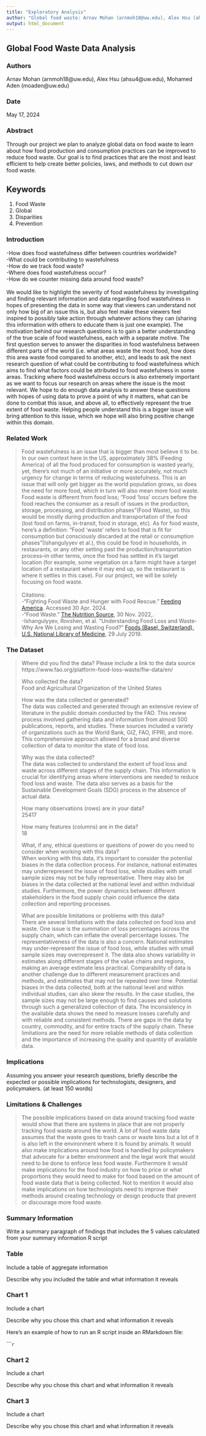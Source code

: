 ```yaml
---
title: "Exploratory Analysis"
author: "Global food waste: Arnav Mohan (arnmoh18@uw.edu), Alex Hsu (ahsu4@uw.edu), Mohamed Aden (moaden@uw.edu)"
output: html_document
---
```


## Global Food Waste Data Analysis

### Authors

Arnav Mohan (arnmoh18@uw.edu), Alex Hsu (ahsu4@uw.edu), Mohamed Aden (moaden@uw.edu)

### Date

May 17, 2024

### Abstract

Through our project we plan to analyze global data on food waste to learn about how food production and consumption practices can be improved to reduce food waste. Our goal is to find practices that are the most and least efficient to help create better policies, laws, and methods to cut down our food waste.

## Keywords

1. Food Waste
2. Global
3. Disparities
4. Prevention 

### Introduction  

-How does food wastefulness differ between countries worldwide?\
-What could be contributing to wastefulness\
-How do we track food waste?\
-Where does food wastefulness occur?\
-How do we counter missing data around food waste?\
\
We would like to highlight the severity of food wastefulness by investigating and finding relevant information and data regarding food wastefulness in hopes of presenting the data in some way that viewers can understand not only how big of an issue this is, but also feel make these viewers feel inspired to possibly take action through whatever actions they can (sharing this information with others to educate them is just one example). The motivation behind our research questions is to gain a better understanding of the true scale of food wastefulness, each with a separate motive. The first question serves to answer the disparities in food wastefulness between different parts of the world (i.e. what areas waste the most food, how does this area waste food compared to another, etc), and leads to ask the next research question of what could be contributing to food wastefulness which aims to find what factors could be attributed to food wastefulness in some areas. Tracking where food wastefulness occurs is also extremely important as we want to focus our research on areas where the issue is the most relevant. We hope to do enough data analysis to answer these questions with hopes of using data to prove a point of why it matters, what can be done to combat this issue, and above all, to effectively represent the true extent of food waste. Helping people understand this is a bigger issue will bring attention to this issue, which we hope will also bring positive change within this domain. 

### Related Work  

>Food wastefulness is an issue that is bigger than most believe it to be. In our own context here in the US, approximately 38% (Feeding America) of all the food produced for consumption is wasted yearly, yet, there’s not much of an initiative or more accurately, not much urgency for change in terms of reducing wastefulness. This is an issue that will only get bigger as the world population grows, so does the need for more food, which in turn will also mean more food waste. Food waste is different from food loss; “Food ‘loss’ occurs before the food reaches the consumer as a result of issues in the production, storage, processing, and distribution phases”(Food Waste), so this would be mostly during production and transportation of the food (lost food on  farms, in-transit, food in storage, etc). As for food waste, here’s a definition: “Food ‘waste’ refers to food that is fit for consumption but consciously discarded at the retail or consumption phases”(Ishangulyyev et al.), this could be food in households, in restaurants, or any other setting past the production/transportation process–in other terms, once the food has settled in it’s target location (for example, some vegetation on a farm might have a target location of a restaurant where it may end up, so the restaurant is where it settles in this case). For our project, we will be solely focusing on food waste.\
\
Citations:\
-“Fighting Food Waste and Hunger with Food Rescue.” [Feeding America](www.feedingamerica.org/our-work/reduce-food-waste#:~:text=In%20the%20United%20States%2C%20people,all%20the%20food%20in%20America). Accessed 30 Apr. 2024.\
-“Food Waste.” [The Nutrition Source](www.hsph.harvard.edu/nutritionsource/sustainability/food-waste/#:~:text=Food%20%E2%80%9Closs%E2%80%9D%20occurs%20before%20the,the%20retail%20or%20consumption%20phases), 30 Nov. 2022,.\
-Ishangulyyev, Rovshen, et al. “Understanding Food Loss and Waste-Why Are We Losing and Wasting Food?” [Foods (Basel, Switzerland), U.S. National Library of Medicine](www.ncbi.nlm.nih.gov/pmc/articles/PMC6723314/), 29 July 2019. 

### The Dataset
> Where did you find the data? Please include a link to the data source\
> https://www.fao.org/platform-food-loss-waste/flw-data/en/
> 
> Who collected the data?\
> Food and Agricultural Organization of the United States
>
> How was the data collected or generated?\
> The data was collected and generated through an extensive review of literature in the public domain conducted by the FAO. This review process involved gathering data and information from almost 500 publications, reports, and studies. These sources included a variety of organizations such as the World Bank, GIZ, FAO, IFPRI, and more. This comprehensive approach allowed for a broad and diverse collection of data to monitor the state of food loss.
>
> Why was the data collected?\
> The data was collected to understand the extent of food loss and waste across different stages of the supply chain. This information is crucial for identifying areas where interventions are needed to reduce food loss and waste. The data also serves as a basis for the Sustainable Development Goals (SDG) process in the absence of actual data.
> 
> How many observations (rows) are in your data?\
> 25417
> 
> How many features (columns) are in the data?\
> 18
> 
> What, if any, ethical questions or questions of power do you need to consider when working with this data?\
> When working with this data, it’s important to consider the potential biases in the data collection process. For instance, national estimates may underrepresent the issue of food loss, while studies with small sample sizes may not be fully representative. There may also be biases in the data collected at the national level and within individual studies. Furthermore, the power dynamics between different stakeholders in the food supply chain could influence the data collection and reporting processes.
> 
> What are possible limitations or problems with this data?\
> There are several limitations with the data collected on food loss and waste. One issue is the summation of loss percentages across the supply chain, which can inflate the overall percentage losses. The representativeness of the data is also a concern. National estimates may under-represent the issue of food loss, while studies with small sample sizes may overrepresent it. The data also shows variability in estimates along different stages of the value chains and regions, making an average estimate less practical. Comparability of data is another challenge due to different measurement practices and methods, and estimates that may not be repeated over time. Potential biases in the data collected, both at the national level and within individual studies, can also skew the results. In the case studies, the sample sizes may not be large enough to find causes and solutions through such a generalized collection of data. The inconsistency in the available data shows the need to measure losses carefully and with reliable and consistent methods. There are gaps in the data by country, commodity, and for entire tracts of the supply chain. These limitations are the need for more reliable methods of data collection and the importance of increasing the quality and quantity of available data. 


### Implications

Assuming you answer your research questions, briefly describe the expected or possible implications for technologists, designers, and policymakers. (at least 150 words)

### Limitations & Challenges
> The possible implications based on data around tracking food waste would show that there are systems in place that are not properly tracking food waste around the world. A lot of food waste data assumes that the waste goes to trash cans or waste bins but a lot of it is also left in the environment where it is found by animals. It would also make implications around how food is handled by policymakers that advocate for a better environment and the legal work that would need to be done to enforce less food waste. Furthermore it would make implications for the food industry on how to price or what proportions they would need to make for food based on the amount of food waste data that is being collected. Not to mention it would also make implications on how technologists need to improve their methods around creating technology or design products that prevent or discourage more food waste.

### Summary Information

Write a summary paragraph of findings that includes the 5 values calculated from your summary information R script

### Table

Include a table of aggregate information

Describe why you included the table and what information it reveals

### Chart 1

Include a chart

Describe why you chose this chart and what information it reveals

Here's an example of how to run an R script inside an RMarkdown file:

``````r
```

### Chart 2

Include a chart

Describe why you chose this chart and what information it reveals

### Chart 3

Include a chart

Describe why you chose this chart and what information it reveals
